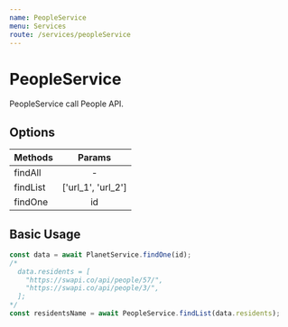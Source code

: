 ```yaml
---
name: PeopleService
menu: Services
route: /services/peopleService
---
```


# PeopleService

PeopleService call People API.

## Options

| Methods  |       Params       |
| -------- | :----------------: |
| findAll  |         -          |
| findList | ['url_1', 'url_2'] |
| findOne  |         id         |

## Basic Usage

```js
const data = await PlanetService.findOne(id);
/*
  data.residents = [
    "https://swapi.co/api/people/57/",
    "https://swapi.co/api/people/3/",
  ];
*/
const residentsName = await PeopleService.findList(data.residents);
```
